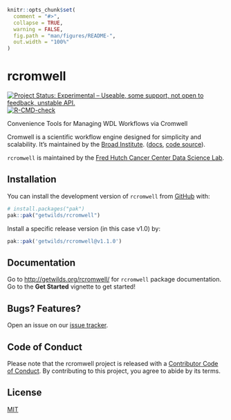 <!-- README.md is generated from README.Rmd. Please edit that file -->

```r
knitr::opts_chunk$set(
  comment = "#>",
  collapse = TRUE,
  warning = FALSE,
  fig.path = "man/figures/README-",
  out.width = "100%"
)
```

# rcromwell

<!-- badges: start -->
[![Project Status: Experimental – Useable, some support, not open to feedback, unstable API.](https://getwilds.github.io/badges/badges/experimental.svg)](https://getwilds.github.io/badges/#experimental)
[![R-CMD-check](https://github.com/getwilds/rcromwell/actions/workflows/R-CMD-check.yaml/badge.svg?branch=dev)](https://github.com/getwilds/rcromwell/actions/workflows/R-CMD-check.yaml)
<!-- badges: end -->

Convenience Tools for Managing WDL Workflows via Cromwell

Cromwell is a scientific workflow engine designed for simplicity and scalability. It's maintained by the [Broad Institute](https://www.broadinstitute.org/). ([docs](https://cromwell.readthedocs.io/en/latest/), [code source](https://github.com/broadinstitute/cromwell)).

`rcromwell` is maintained by the [Fred Hutch Cancer Center Data Science Lab](https://hutchdatascience.org/).

## Installation

You can install the development version of `rcromwell` from [GitHub](https://github.com/) with:

```r
# install.packages("pak")
pak::pak("getwilds/rcromwell")
```

Install a specific release version (in this case v1.0) by:

```r
pak::pak('getwilds/rcromwell@v1.1.0')
```

## Documentation

Go to <http://getwilds.org/rcromwell/> for `rcromwell` package documentation. Go to the **Get Started** vignette to get started!

## Bugs? Features?

Open an issue on our [issue tracker](https://github.com/getwilds/rcromwell/issues/).

## Code of Conduct

Please note that the rcromwell project is released with a [Contributor Code of Conduct](http://getwilds.org/rcromwell/CODE_OF_CONDUCT.html). By contributing to this project, you agree to abide by its terms.

## License

[MIT](LICENSE.md)
